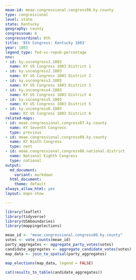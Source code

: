 ```yaml
---
meae-id: meae.congressional.congress08.ky.county
type: congressional
level: state
state: Kentucky
geography: county
congressnum: 8
congressordinal: 8th
title: '8th Congress: Kentucky 1803'
year: 1803
legend_type: fed-vs-repub-percentage
nnv:
- id: ky.uscongress1.1803
  name: KY US Congress 1803 District 1
- id: ky.uscongress2.1803
  name: KY US Congress 1803 District 2
- id: ky.uscongress3.1803
  name: KY US Congress 1803 District 3
- id: ky.uscongress4.1803
  name: KY US Congress 1803 District 4
- id: ky.uscongress5.1803
  name: KY US Congress 1803 District 5
- id: ky.uscongress6.1803
  name: KY US Congress 1803 District 6
related-maps:
- id: meae.congressional.congress07.ky.county
  name: KY Seventh Congress
  type: previous
- id: meae.congressional.congress09.ky.county
  name: KY Ninth Congress
  type: next
- id: meae.congressional.congress08.national.district
  name: National Eighth Congress
  type: national
output:
  md_document:
    variant: markdown
  html_document:
    theme: default
always_allow_html: yes
layout: maps-show

---
```


```r
library(leaflet)
library(tidyverse)
library(USAboundaries)
library(mappingelections)

meae_id <- "meae.congressional.congress08.ky.county"
votes <- vote_counts(meae_id)
party_aggregates <- aggregate_party_votes(votes)
candidate_aggregates <- aggregate_candidate_votes(votes)
map_data <- join_to_spatial(party_aggregates)
```

<div class="map">

```r
map_elections(map_data, legend = FALSE)
```

</div>

<div class="results-table">

```r
cat(results_to_table(candidate_aggregates))
```

</div>